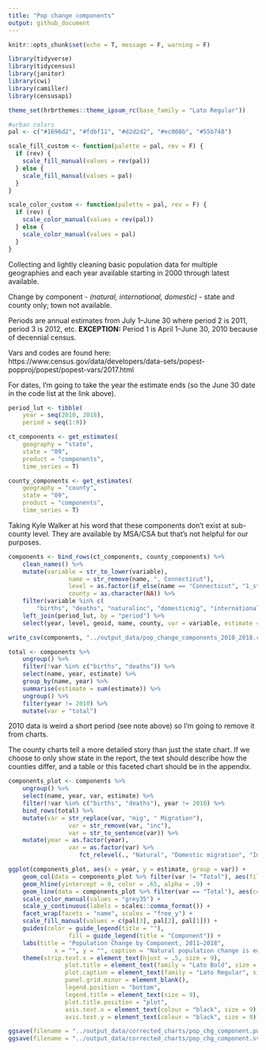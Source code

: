 ```yaml
---
title: "Pop change components"
output: github_document
---
```


```r
knitr::opts_chunk$set(echo = T, message = F, warning = F)
```

```r
library(tidyverse)
library(tidycensus)
library(janitor)
library(cwi)
library(camiller)
library(censusapi)
```

```r
theme_set(hrbrthemes::theme_ipsum_rc(base_family = "Lato Regular"))

#urban colors
pal <- c("#1696d2", "#fdbf11", "#d2d2d2", "#ec008b", "#55b748")

scale_fill_custom <- function(palette = pal, rev = F) {
  if (rev) {
    scale_fill_manual(values = rev(pal))
  } else {
    scale_fill_manual(values = pal)
  }
}

scale_color_custom <- function(palette = pal, rev = F) {
  if (rev) {
    scale_color_manual(values = rev(pal))
  } else {
    scale_color_manual(values = pal)
  }
}
```

Collecting and lightly cleaning basic population data for multiple geographies and each year available starting in 2000 through latest available.

Change by component - *(natural, international, domestic)* - state and county only; town not available.

Periods are annual estimates from July 1–June 30 where period 2 is 2011, period 3 is 2012, etc. **EXCEPTION:** Period 1 is April 1–June 30, 2010 because of decennial census.

Vars and codes are found here: https://www.census.gov/data/developers/data-sets/popest-popproj/popest/popest-vars/2017.html

For dates, I'm going to take the year the estimate ends (so the June 30 date in the code list at the link above).

```r
period_lut <- tibble(
	year = seq(2010, 2018),
	period = seq(1:9))

ct_components <- get_estimates(
	geography = "state", 
	state = "09", 
	product = "components", 
	time_series = T)

county_components <- get_estimates(
	geography = "county", 
	state = "09", 
	product = "components", 
	time_series = T)
```

Taking Kyle Walker at his word that these components don't exist at sub-county level. They are available by MSA/CSA but that's not helpful for our purposes.

```r
components <- bind_rows(ct_components, county_components) %>%
	clean_names() %>% 
	mutate(variable = str_to_lower(variable),
				 name = str_remove(name, ", Connecticut"),
				 level = as.factor(if_else(name == "Connecticut", "1_state", "2_counties")),
				 county = as.character(NA)) %>% 
	filter(variable %in% c(
		"births", "deaths", "naturalinc", "domesticmig", "internationalmig")) %>% 
	left_join(period_lut, by = "period") %>% 
	select(year, level, geoid, name, county, var = variable, estimate = value)

write_csv(components, "../output_data/pop_change_components_2010_2018.csv")

total <- components %>% 
	ungroup() %>% 
	filter(!var %in% c("births", "deaths")) %>% 
	select(name, year, estimate) %>% 
	group_by(name, year) %>% 
	summarise(estimate = sum(estimate)) %>% 
	ungroup() %>% 
	filter(year != 2010) %>% 
	mutate(var = "total")
```

2010 data is weird a short period (see note above) so I'm going to remove it from charts.

The county charts tell a more detailed story than just the state chart. If we choose to only show state in the report, the text should describe how the counties differ, and a table or this faceted chart should be in the appendix.

```r
components_plot <- components %>% 
	ungroup() %>% 
	select(name, year, var, estimate) %>% 
	filter(!var %in% c("births", "deaths"), year != 2010) %>% 
	bind_rows(total) %>% 
	mutate(var = str_replace(var, "mig", " Migration"),
				 var = str_remove(var, "inc"),
				 var = str_to_sentence(var)) %>% 
	mutate(year = as.factor(year),
				 var = as.factor(var) %>% 
				 	fct_relevel(., "Natural", "Domestic migration", "International migration"))
```

```r
ggplot(components_plot, aes(x = year, y = estimate, group = var)) +
	geom_col(data = components_plot %>% filter(var != "Total"), aes(fill = var), position = position_stack(), color = "white", size = 0.1) +
	geom_hline(yintercept = 0, color = .65, alpha = .9) +
	geom_line(data = components_plot %>% filter(var == "Total"), aes(color = var), size = .85) +
	scale_color_manual(values = "grey35") +
	scale_y_continuous(labels = scales::comma_format()) +
	facet_wrap(facets = "name", scales = "free_y") +
	scale_fill_manual(values = c(pal[3], pal[2], pal[1])) +
	guides(color = guide_legend(title = ""),
				 fill = guide_legend(title = "Component")) +
	labs(title = "Population Change by Component, 2011–2018",
			 x = "", y = "", caption = "Natural population change is equal to births minus deaths in the area.") +
	theme(strip.text.x = element_text(hjust = .5, size = 9),
				plot.title = element_text(family = "Lato Bold", size = 11),
				plot.caption = element_text(family = "Lato Regular", size = 8),
				panel.grid.minor = element_blank(),
				legend.position = "bottom",
				legend.title = element_text(size = 9),
				plot.title.position = "plot", 
				axis.text.x = element_text(colour = "black", size = 9),
				axis.text.y = element_text(colour = "black", size = 9))

ggsave(filename = "../output_data/corrected_charts/pop_chg_component.png", dpi = 300, width = 12, height = 8)
ggsave(filename = "../output_data/corrected_charts/pop_chg_component.svg", dpi = 300, width = 12, height = 8)
```